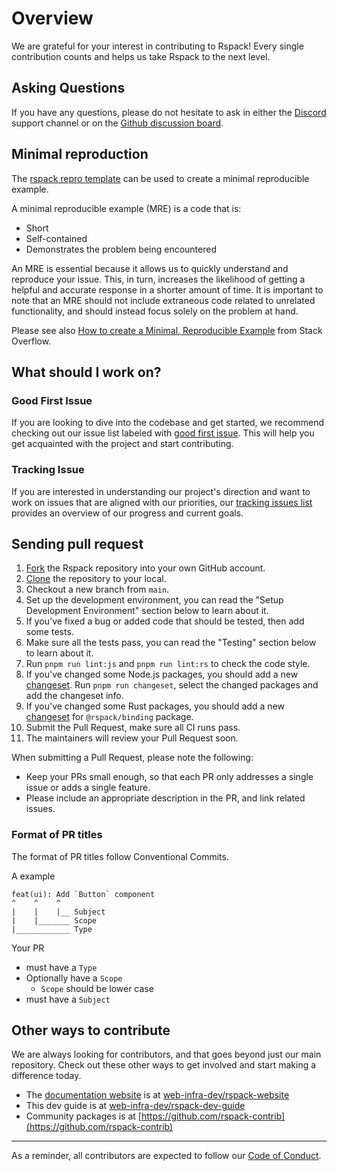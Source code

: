 # Overview

We are grateful for your interest in contributing to Rspack!
Every single contribution counts and helps us take Rspack to the next level.

## Asking Questions

If you have any questions,
please do not hesitate to ask in either the [Discord](https://discord.gg/79ZZ66GH9E) support channel or on the [Github discussion board](https://github.com/web-infra-dev/rspack/discussions).

## Minimal reproduction

The [rspack repro template](https://github.com/web-infra-dev/rspack-repro) can be used to create a minimal reproducible example.

A minimal reproducible example (MRE) is a code that is:

- Short
- Self-contained
- Demonstrates the problem being encountered

An MRE is essential because it allows us to quickly understand and reproduce your issue.
This, in turn, increases the likelihood of getting a helpful and accurate response in a shorter amount of time.
It is important to note that an MRE should not include extraneous code related to unrelated functionality,
and should instead focus solely on the problem at hand.

Please see also [How to create a Minimal, Reproducible Example](https://stackoverflow.com/help/minimal-reproducible-example) from Stack Overflow.

## What should I work on?

### Good First Issue

If you are looking to dive into the codebase and get started,
we recommend checking out our issue list labeled with [good first issue](https://github.com/web-infra-dev/rspack/issues?q=is%3Aissue+is%3Aopen+sort%3Aupdated-desc+label%3A%22good+first+issue%22).
This will help you get acquainted with the project and start contributing.

### Tracking Issue

If you are interested in understanding our project's direction and want to work on issues that are aligned with our priorities,
our [tracking issues list](https://github.com/web-infra-dev/rspack/issues?q=is%3Aopen+label%3A%22tracking+issue%22+sort%3Aupdated-desc)
provides an overview of our progress and current goals.

## Sending pull request

1. [Fork](https://help.github.com/articles/fork-a-repo/) the Rspack repository into your own GitHub account.
2. [Clone](https://help.github.com/articles/cloning-a-repository/) the repository to your local.
3. Checkout a new branch from `main`.
4. Set up the development environment, you can read the "Setup Development Environment" section below to learn about it.
5. If you've fixed a bug or added code that should be tested, then add some tests.
6. Make sure all the tests pass, you can read the "Testing" section below to learn about it.
7. Run `pnpm run lint:js` and `pnpm run lint:rs` to check the code style.
8. If you've changed some Node.js packages, you should add a new [changeset](https://github.com/changesets/changesets). Run `pnpm run changeset`, select the changed packages and add the changeset info.
9. If you've changed some Rust packages, you should add a new [changeset](https://github.com/changesets/changesets) for `@rspack/binding` package.
10. Submit the Pull Request, make sure all CI runs pass.
11. The maintainers will review your Pull Request soon.

When submitting a Pull Request, please note the following:

- Keep your PRs small enough, so that each PR only addresses a single issue or adds a single feature.
- Please include an appropriate description in the PR, and link related issues.

### Format of PR titles

The format of PR titles follow Conventional Commits.

A example

```
feat(ui): Add `Button` component
^    ^    ^
|    |    |__ Subject
|    |_______ Scope
|____________ Type
```

Your PR

- must have a `Type`
- Optionally have a `Scope`
  - `Scope` should be lower case
- must have a `Subject`

## Other ways to contribute

We are always looking for contributors, and that goes beyond just our main repository.
Check out these other ways to get involved and start making a difference today.

- The [documentation website](https://github.com/web-infra-dev/rspack-website) is at [web-infra-dev/rspack-website](https://github.com/web-infra-dev/rspack-website)
- This dev guide is at [web-infra-dev/rspack-dev-guide](https://github.com/web-infra-dev/rspack-dev-guide)
- Community packages is at [https://github.com/rspack-contrib](https://github.com/rspack-contrib)

---

As a reminder, all contributors are expected to follow our [Code of Conduct](https://github.com/web-infra-dev/rspack/blob/main/CODE_OF_CONDUCT.md).
